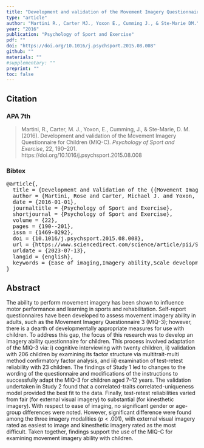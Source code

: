 ```yaml
---
title: "Development and validation of the Movement Imagery Questionnaire for Children (MIQ-C)"
type: "article"
author: "Martini R., Carter MJ., Yoxon E., Cumming J., & Ste-Marie DM."
year: "2016"
publication: "Psychology of Sport and Exercise"
pdf: ""
doi: "https://doi.org/10.1016/j.psychsport.2015.08.008"
github: ""
materials: ""
#supplementary: ""
preprint: ""
toc: false
---
```


## Citation

### APA 7th

> Martini, R., Carter, M. J., Yoxon, E., Cumming, J., & Ste-Marie, D. M. (2016). Development and validation of the Movement Imagery Questionnaire for Children (MIQ-C). *Psychology of Sport and Exercise*, 22, 190–201. https://doi.org/10.1016/j.psychsport.2015.08.008

### Bibtex

<pre>
@article{,
  title = {Development and Validation of the {{Movement Imagery Questionnaire}} for {{Children}} ({{MIQ-C}})},
  author = {Martini, Rose and Carter, Michael J. and Yoxon, Emma and Cumming, Jennifer and Ste-Marie, Diane M.},
  date = {2016-01-01},
  journaltitle = {Psychology of Sport and Exercise},
  shortjournal = {Psychology of Sport and Exercise},
  volume = {22},
  pages = {190--201},
  issn = {1469-0292},
  doi = {10.1016/j.psychsport.2015.08.008},
  url = {https://www.sciencedirect.com/science/article/pii/S1469029215300054},
  urldate = {2023-07-13},
  langid = {english},
  keywords = {Ease of imaging,Imagery ability,Scale development}
}
</pre>

## Abstract

The ability to perform movement imagery has been shown to influence motor performance and learning in sports and rehabilitation. Self-report questionnaires have been developed to assess movement imagery ability in adults, such as the Movement Imagery Questionnaire 3 (MIQ-3); however, there is a dearth of developmentally appropriate measures for use with children. To address this gap, the focus of this research was to develop an imagery ability questionnaire for children. This process involved adaptation of the MIQ-3 via: i) cognitive interviewing with twenty children, ii) validation with 206 children by examining its factor structure via multitrait-multi method confirmatory factor analysis, and iii) examination of test-retest reliability with 23 children. The findings of Study 1 led to changes to the wording of the questionnaire and modifications of the instructions to successfully adapt the MIQ-3 for children aged 7–12 years. The validation undertaken in Study 2 found that a correlated-traits correlated-uniqueness model provided the best fit to the data. Finally, test-retest reliabilities varied from fair (for external visual imagery) to substantial (for kinesthetic imagery). With respect to ease of imaging, no significant gender or age-group differences were noted. However, significant difference were found among the three imagery modalities (*p* < .001), with external visual imagery rated as easiest to image and kinesthetic imagery rated as the most difficult. Taken together, findings support the use of the MIQ-C for examining movement imagery ability with children.
